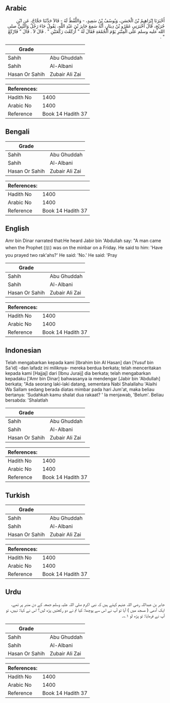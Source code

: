 ## Arabic


<div dir="rtl" lang="ar" style={{fontSize:'larger',backgroundColor:'#f8f9fa',padding:20}}>
أَخْبَرَنَا إِبْرَاهِيمُ بْنُ الْحَسَنِ، وَيُوسُفُ بْنُ سَعِيدٍ، - وَاللَّفْظُ لَهُ - قَالاَ حَدَّثَنَا حَجَّاجٌ، عَنِ ابْنِ جُرَيْجٍ، قَالَ أَخْبَرَنِي عَمْرُو بْنُ دِينَارٍ، أَنَّهُ سَمِعَ جَابِرَ بْنَ عَبْدِ اللَّهِ، يَقُولُ جَاءَ رَجُلٌ وَالنَّبِيُّ صلى الله عليه وسلم عَلَى الْمِنْبَرِ يَوْمَ الْجُمُعَةِ فَقَالَ لَهُ ‏"‏ أَرَكَعْتَ رَكْعَتَيْنِ ‏"‏ ‏.‏ قَالَ لاَ ‏.‏ قَالَ ‏"‏ فَارْكَعْ ‏"‏ ‏.‏
</div>
<div style={{backgroundColor:'#f8f9fa',padding:20, marginBottom: 10}}><table> <thead> <tr> <th>Grade</th> <th></th> </tr> </thead> <tbody> <tr><td>Sahih</td><td>Abu Ghuddah</td></tr><tr><td>Sahih</td><td>Al-Albani</td></tr><tr><td>Hasan Or Sahih</td><td>Zubair Ali Zai</td></tr></tbody></table><table> <thead> <tr> <th>References:</th> <th></th> </tr> </thead> <tbody><tr><td>Hadith No</td><td>1400</td></tr><tr><td>Arabic No</td><td>1400</td></tr><tr><td>Reference</td><td>Book 14 Hadith 37</td></tr></tbody></table></div>

## Bengali


<div dir="ltr" lang="bn" style={{fontSize:'larger',backgroundColor:'#f8f9fa',padding:20}}>

</div>
<div style={{backgroundColor:'#f8f9fa',padding:20, marginBottom: 10}}><table> <thead> <tr> <th>Grade</th> <th></th> </tr> </thead> <tbody> <tr><td>Sahih</td><td>Abu Ghuddah</td></tr><tr><td>Sahih</td><td>Al-Albani</td></tr><tr><td>Hasan Or Sahih</td><td>Zubair Ali Zai</td></tr></tbody></table><table> <thead> <tr> <th>References:</th> <th></th> </tr> </thead> <tbody><tr><td>Hadith No</td><td>1400</td></tr><tr><td>Arabic No</td><td>1400</td></tr><tr><td>Reference</td><td>Book 14 Hadith 37</td></tr></tbody></table></div>

## English


<div dir="ltr" lang="en" style={{fontSize:'larger',backgroundColor:'#f8f9fa',padding:20}}>
Amr bin Dinar narrated that:He heard Jabir bin 'Abdullah say: "A man came when the Prophet (ﷺ) was on the minbar on a Friday. He said to him: 'Have you prayed two rak'ahs?' He said: 'No.' He said: 'Pray
</div>
<div style={{backgroundColor:'#f8f9fa',padding:20, marginBottom: 10}}><table> <thead> <tr> <th>Grade</th> <th></th> </tr> </thead> <tbody> <tr><td>Sahih</td><td>Abu Ghuddah</td></tr><tr><td>Sahih</td><td>Al-Albani</td></tr><tr><td>Hasan Or Sahih</td><td>Zubair Ali Zai</td></tr></tbody></table><table> <thead> <tr> <th>References:</th> <th></th> </tr> </thead> <tbody><tr><td>Hadith No</td><td>1400</td></tr><tr><td>Arabic No</td><td>1400</td></tr><tr><td>Reference</td><td>Book 14 Hadith 37</td></tr></tbody></table></div>

## Indonesian


<div dir="ltr" lang="id" style={{fontSize:'larger',backgroundColor:'#f8f9fa',padding:20}}>
Telah mengabarkan kepada kami [Ibrahim bin Al Hasan] dan [Yusuf bin Sa'id] -dan lafadz ini miliknya- mereka berdua berkata; telah menceritakan kepada kami [Hajjaj] dari [Ibnu Juraij] dia berkata; telah mengabarkan kepadaku ['Amr bin Dinar] bahwasanya ia mendengar [Jabir bin 'Abdullah] berkata; "Ada seorang laki-laki datang, sementara Nabi Shalallahu 'Alaihi Wa Sallam sedang berada diatas mimbar pada hari Jum'at, maka beliau bertanya: 'Sudahkah kamu shalat dua rakaat? ' Ia menjawab, 'Belum'. Beliau bersabda: 'Shalatlah
</div>
<div style={{backgroundColor:'#f8f9fa',padding:20, marginBottom: 10}}><table> <thead> <tr> <th>Grade</th> <th></th> </tr> </thead> <tbody> <tr><td>Sahih</td><td>Abu Ghuddah</td></tr><tr><td>Sahih</td><td>Al-Albani</td></tr><tr><td>Hasan Or Sahih</td><td>Zubair Ali Zai</td></tr></tbody></table><table> <thead> <tr> <th>References:</th> <th></th> </tr> </thead> <tbody><tr><td>Hadith No</td><td>1400</td></tr><tr><td>Arabic No</td><td>1400</td></tr><tr><td>Reference</td><td>Book 14 Hadith 37</td></tr></tbody></table></div>

## Turkish


<div dir="ltr" lang="tr" style={{fontSize:'larger',backgroundColor:'#f8f9fa',padding:20}}>

</div>
<div style={{backgroundColor:'#f8f9fa',padding:20, marginBottom: 10}}><table> <thead> <tr> <th>Grade</th> <th></th> </tr> </thead> <tbody> <tr><td>Sahih</td><td>Abu Ghuddah</td></tr><tr><td>Sahih</td><td>Al-Albani</td></tr><tr><td>Hasan Or Sahih</td><td>Zubair Ali Zai</td></tr></tbody></table><table> <thead> <tr> <th>References:</th> <th></th> </tr> </thead> <tbody><tr><td>Hadith No</td><td>1400</td></tr><tr><td>Arabic No</td><td>1400</td></tr><tr><td>Reference</td><td>Book 14 Hadith 37</td></tr></tbody></table></div>

## Urdu


<div dir="rtl" lang="ur" style={{fontSize:'larger',backgroundColor:'#f8f9fa',padding:20}}>
جابر بن عبداللہ رضی اللہ عنہم کہتے ہیں کہ نبی اکرم صلی اللہ علیہ وسلم جمعہ کے دن منبر پر تھے، ایک آدمی ( مسجد میں ) آیا تو آپ نے اس سے پوچھا: کیا تم نے دو رکعتیں پڑھ لیں؟ اس نے کہا: نہیں، تو آپ نے فرمایا: تو پڑھ لو ۱؎۔
</div>
<div style={{backgroundColor:'#f8f9fa',padding:20, marginBottom: 10}}><table> <thead> <tr> <th>Grade</th> <th></th> </tr> </thead> <tbody> <tr><td>Sahih</td><td>Abu Ghuddah</td></tr><tr><td>Sahih</td><td>Al-Albani</td></tr><tr><td>Hasan Or Sahih</td><td>Zubair Ali Zai</td></tr></tbody></table><table> <thead> <tr> <th>References:</th> <th></th> </tr> </thead> <tbody><tr><td>Hadith No</td><td>1400</td></tr><tr><td>Arabic No</td><td>1400</td></tr><tr><td>Reference</td><td>Book 14 Hadith 37</td></tr></tbody></table></div>